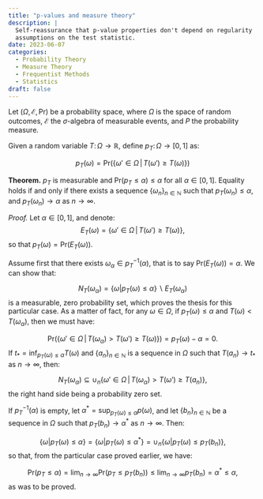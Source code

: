 ```yaml
---
title: "p-values and measure theory"
description: |
  Self-reassurance that p-value properties don't depend on regularity 
  assumptions on the test statistic.
date: 2023-06-07
categories: 
  - Probability Theory
  - Measure Theory
  - Frequentist Methods
  - Statistics
draft: false
---
```


Let $(\Omega, \mathcal E, \text{Pr})$ be a probability space, where $\Omega$ is the space of random outcomes, $\mathcal E$ the $\sigma$-algebra of measurable events, and $P$ the probability measure.

Given a random variable $T\colon \Omega \to \mathbb R$, define $p_T\colon \Omega \to \left[0,1\right]$ as:

$$
p_T(\omega) = \text{Pr}(\{\omega'\in \Omega\,\vert\, T(\omega')\geq T(\omega)\})
$$

**Theorem.** $p_T$ is measurable and $\text{Pr}(p_T\leq \alpha) \leq \alpha$ for all $\alpha \in \left[0,1\right]$. Equality holds if and only if there exists a sequence $\{\omega_n\}_{n\in \mathbb N}$ such that $p_T(\omega_n) \leq \alpha$, and $p_T(\omega _n)\to \alpha$ as $n \to \infty$.

*Proof.* Let $\alpha\in\left[0,1\right]$, and denote: $$
E_T(\omega) = \{\omega'\in \Omega\,\vert\, T(\omega')\geq T(\omega)\},
$$ so that $p_T(\omega) = \text{Pr}(E_T(\omega))$.

Assume first that there exists $\omega_\alpha \in p_T^{-1}(\alpha)$, that is to say $\text{Pr}(E_T(\omega)) = \alpha$. We can show that:

$$
N_T(\omega_\alpha) = \{\omega \vert p_T(\omega) \leq \alpha\} \backslash E_T(\omega_\alpha) 
$$ is a measurable, zero probability set, which proves the thesis for this particular case. As a matter of fact, for any $\omega \in \Omega$, if $p_T(\omega)\leq \alpha$ and $T(\omega) <T(\omega_\alpha)$, then we must have:

$$
\text{Pr}(\{\omega'\in \Omega\,\vert\, 
                                                                T(\omega_\alpha)>T(\omega')\geq T(\omega)\}
                                                                ) = p_T(\omega) - \alpha=0.
$$ If $t_* = \inf_{p_T(\omega)\leq \alpha}T(\omega)$ and $\{a _n\}_{n \in \mathbb N}$ is a sequence in $\Omega$ such that $T(a _n)\to t_*$ as $n\to \infty$, then:

$$
N_T(\omega _\alpha) \subseteq \cup _n \{\omega'\in \Omega\,\vert\, 
                                                                T(\omega_\alpha)>T(\omega')\geq T(a_n)\},
$$ the right hand side being a probability zero set.

If $p_T^{-1}(\alpha)$ is empty, let $\alpha^* = \sup _{p_T(\omega)\leq \alpha}p(\omega)$, and let $\{b _n\}_{n\in \mathbb N}$ be a sequence in $\Omega$ such that $p_T(b_n)\to \alpha^*$ as $n\to \infty$. Then:

$$
\{\omega \vert p_T(\omega) \leq \alpha\}=
\{\omega \vert p_T(\omega) \leq \alpha^*\}= 
\cup _n \{\omega \vert p_T(\omega) \leq p_T(b_n)\},
$$ so that, from the particular case proved earlier, we have:

$$
\text{Pr}(p_T \leq \alpha) = \lim _{n \to \infty} \text{Pr}(p_T \leq p_T(b_n)) \leq \lim _{n \to \infty} p_T(b_n) = \alpha ^* \leq \alpha,
$$ as was to be proved.
